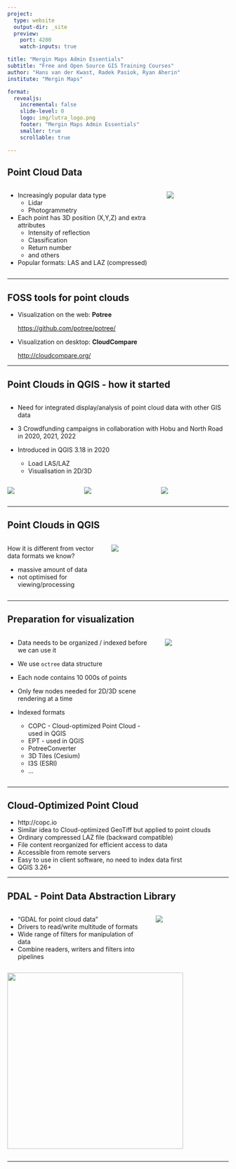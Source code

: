 ```yaml
---
project:
  type: website
  output-dir: _site
  preview:
    port: 4200
    watch-inputs: true

title: "Mergin Maps Admin Essentials"
subtitle: "Free and Open Source GIS Training Courses"
author: "Hans van der Kwast, Radek Pasiok, Ryan Aherin"
institute: "Mergin Maps"

format:
  revealjs:
    incremental: false
    slide-level: 0
    logo: img/lutra_logo.png
    footer: "Mergin Maps Admin Essentials"
    smaller: true
    scrollable: true

---
```


## Point Cloud Data 

:::: {.columns}
::: {.column width="60%"}
* Increasingly popular data type
  - Lidar
  - Photogrammetry

* Each point has 3D position (X,Y,Z) and extra attributes
  - Intensity of reflection
  - Classification
  - Return number
  - and others

* Popular formats: LAS and LAZ (compressed)
:::

::: {.column width="20%"}
![](img/air_lidar_plane.png)
:::
::::

::: {.notes}
:::



---

## FOSS tools for point clouds

* Visualization on the web: **Potree**

  <https://github.com/potree/potree/>


* Visualization on desktop: **CloudCompare**

  <http://cloudcompare.org/>


---

## Point Clouds in QGIS - how it started

:::: {.columns}
::: {.column width="100%"}
* Need for integrated display/analysis of point cloud data with other GIS data

* 3 Crowdfunding campaigns in collaboration with Hobu and North Road in 2020, 2021, 2022

* Introduced in QGIS 3.18 in 2020
  * Load LAS/LAZ
  * Visualisation in 2D/3D

:::
::::


:::: {.columns}
::: {.column width="30%"}
![](img/Lutra_logo.png)
:::

::: {.column width="30%"}
![](img/north_road_logo.png)
:::

::: {.column width="30%"}
![](img/hobu_logo.png)
:::
::::


---


## Point Clouds in QGIS 

:::: {.columns}
::: {.column width="40%"}
How it is different from vector data formats we know?

* massive amount of data
* not optimised for viewing/processing
:::

::: {.column width="50%"}
![](img/usgs_entwine_map.png)
:::
::::


---

## Preparation for visualization

:::: {.columns}
::: {.column width="70%"}
* Data needs to be organized / indexed before we can use it
* We use `octree` data structure
* Each node contains 10 000s of points
* Only few nodes needed for 2D/3D scene rendering at a time

* Indexed formats
    * COPC - Cloud-optimized Point Cloud - used in QGIS
    * EPT - used in QGIS
    * PotreeConverter
    * 3D Tiles (Cesium)
    * I3S (ESRI)
    *  ...

:::

::: {.column width="30%"}
![](img/octree.png)
:::
::::


---

## Cloud-Optimized Point Cloud

* http://copc.io
* Similar idea to Cloud-optimized GeoTiff but applied to point clouds
* Ordinary compressed LAZ file (backward compatible)
* File content reorganized for efficient access to data
* Accessible from remote servers
* Easy to use in client software, no need to index data first
* QGIS 3.26+


---

## PDAL - Point Data Abstraction Library

:::: {.columns}
::: {.column width="60%"}
* "GDAL for point cloud data"
* Drivers to read/write multitude of formats
* Wide range of filters for manipulation of data
* Combine readers, writers and filters into pipelines
:::

::: {.column width="30%"}
![](img/pdal_logo.png)
:::
::::

:::: {.columns}
::: {.column width="100%"}
![](img/pdal_pipeline.png){fig-align="center" width=400}
:::
::::

---

